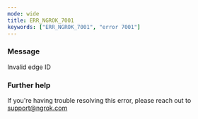 ```yaml
---
mode: wide
title: ERR_NGROK_7001
keywords: ["ERR_NGROK_7001", "error 7001"]
---
```



### Message

Invalid edge ID

<ErrorDetails />

### Further help

If you're having trouble resolving this error, please reach out to [support@ngrok.com](mailto:support@ngrok.com?subject=Help%20with%20ERR_NGROK_7001)
